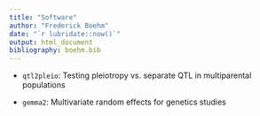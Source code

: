 ```yaml
---
title: "Software" 
author: "Frederick Boehm" 
date: "`r lubridate::now()`" 
output: html_document 
bibliography: boehm.bib 
---
```



- `qtl2pleio`: Testing pleiotropy vs. separate QTL in multiparental populations

- `gemma2`: Multivariate random effects for genetics studies

